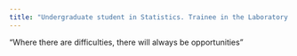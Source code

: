 ```yaml
---
title: "Undergraduate student in Statistics. Trainee in the Laboratory of Bioinformatics - Unicamp "
---
```


"Where there are difficulties, there will always be opportunities" 

